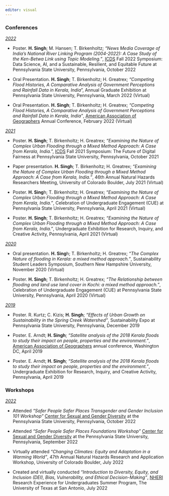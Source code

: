 ```yaml
---
editor: visual
---
```


### **Conferences**

[*2022*]{.underline}

-   Poster. **H. Singh**; M. Hansen; T. Birkenholtz; *"News Media Coverage of India's National River Linking Program (2004-2022): A Case Study of the Ken-Betwa Link using Topic Modeling."*, [ICDS](https://www.icds.psu.edu/) Fall 2022 Symposium: Data Science, AI, and a Sustainable, Resilient, and Equitable Future at Pennsylvania State University, Pennsylvania, October 2022

-   Oral Presentation. **H. Singh**; T. Birkenholtz; H. Greatrex; *"Competing Flood Histories, A Comparative Analysis of Government Perceptions and Rainfall Data in Kerala, India*", Annual Graduate Exhibition at Pennsylvania State University, Pennsylvania, March 2022 (Virtual)

-   Oral Presentation. **H. Singh**; T. Birkenholtz; H. Greatrex; *"Competing Flood Histories, A Comparative Analysis of Government Perceptions and Rainfall Data in Kerala, India"*, [American Association of Geographers](https://www.aag.org/) Annual Conference, February 2022 (Virtual)

[*2021*]{.underline}

-   Poster. **H. Singh**; T. Birkenholtz; H. Greatrex; *"Examining the Nature of Complex Urban Flooding through a Mixed Method Approach: A Case from Kerala, India.*", [ICDS](https://www.icds.psu.edu/) Fall 2021 Symposium: The Future of Digital Fairness at Pennsylvania State University, Pennsylvania, October 2021

-   Paper presentation. **H. Singh**; T. Birkenholtz; H. Greatrex; *"Examining the Nature of Complex Urban Flooding through a Mixed Method Approach: A Case from Kerala, India."*, 46th Annual Natural Hazards Researchers Meeting, University of Colorado Boulder, July 2021 (Virtual)

-   Poster. **H. Sing**h; T. Birkenholtz; H. Greatrex; *"Examining the Nature of Complex Urban Flooding through a Mixed Method Approach: A Case from Kerala, India."*, Celebration of Undergraduate Engagement (CUE) at Pennsylvania State University, Pennsylvania, April 2021 (Virtual)

-   Poster. **H. Singh**; T. Birkenholtz; H. Greatrex; *"Examining the Nature of Complex Urban Flooding through a Mixed Method Approach: A Case from Kerala, India."*, Undergraduate Exhibition for Research, Inquiry, and Creative Activity, Pennsylvania, April 2021 (Virtual)

[*2020*]{.underline}

-   Oral presentation. **H. Sing**h; T. Birkenholtz; H. Greatrex; *"The Complex Nature of flooding in Kerala: a mixed method approach."*, Sustainability Student Leaders Symposium, Southern New Hampshire University, November 2020 (Virtual)

-   Poster. **H. Singh**; T. Birkenholtz; H. Greatrex; *"The Relationship between flooding and land use land cover in Kochi: a mixed method approach."*, Celebration of Undergraduate Engagement (CUE) at Pennsylvania State University, Pennsylvania, April 2020 (Virtual)

[*2019*]{.underline}

-   Poster. R. Kurtz; C. Kizis; **H. Singh**; *"Effects of Urban Growth on Sustainability in the Spring Creek Watershed"*, Sustainability Expo at Pennsylvania State University, Pennsylvania, December 2019

-   Poster. E. Arndt; **H. Singh**; *"Satellite analysis of the 2018 Kerala floods to study their impact on people, properties and the environment."*, [American Association of Geographers](https://www.aag.org/) annual conference, Washington DC, April 2019

-   Poster. E. Arndt; **H. Singh**; *"Satellite analysis of the 2018 Kerala floods to study their impact on people, properties and the environment."*, Undergraduate Exhibition for Research, Inquiry, and Creative Activity, Pennsylvania, April 2019

### **Workshops**

[*2022*]{.underline}

-   Attended *"Safer People Safer Places Transgender and Gender Inclusion 101 Workshop"* [Center for Sexual and Gender Diversity](https://studentaffairs.psu.edu/csgd) at the Pennsylvania State University, Pennsylvania, October 2022

-   Attended *"Safer People Safer Places Foundations Workshop"* [Center for Sexual and Gender Diversity](https://studentaffairs.psu.edu/csgd) at the Pennsylvania State University, Pennsylvania, September 2022

-   Virtually attended *"Changing Climates: Equity and Adaptation in a Warming World"*, 47th Annual Natural Hazards Research and Application Workshop, University of Colorado Boulder, July 2022

-   Created and virtually conducted *"Introduction to Diversity, Equity, and Inclusion (DEI), Bias, Vulnerability, and Ethical Decision-Making"*, [NHERI](https://www.designsafe-ci.org/facilities/experimental/) Research Experience for Undergraduates Summer Program, The University of Texas at San Antonio, July 2022
